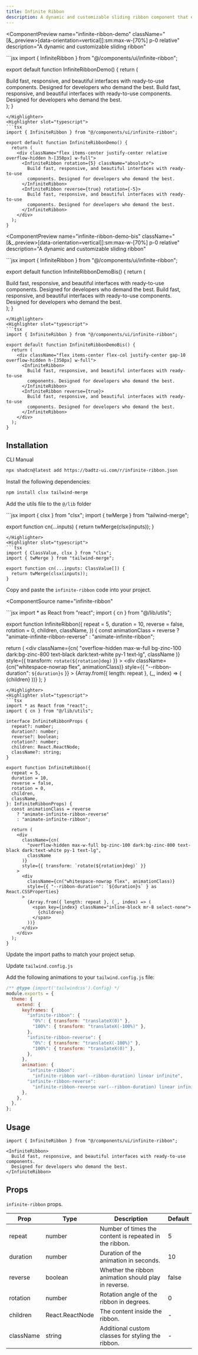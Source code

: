 ```yaml
---
title: Infinite Ribbon
description: A dynamic and customizable sliding ribbon component that enhances UI experiences with smooth scrolling animations.
---
```


<ComponentPreview
  name="infinite-ribbon-demo"
  className="[&_.preview>[data-orientation=vertical]]:sm:max-w-[70%] p-0 relative"
  description="A dynamic and customizable sliding ribbon"
>
<Highlighter slot="javascript">
```jsx
import { InfiniteRibbon } from "@/components/ui/infinite-ribbon";

export default function InfiniteRibbonDemo() {
  return (
    <div className="flex items-center justify-center relative overflow-hidden h-[350px] w-full">
      <InfiniteRibbon rotation={5} className="absolute">
        Build fast, responsive, and beautiful interfaces with ready-to-use
        components. Designed for developers who demand the best.
      </InfiniteRibbon>
      <InfiniteRibbon reverse={true} rotation={-5}>
        Build fast, responsive, and beautiful interfaces with ready-to-use
        components. Designed for developers who demand the best.
      </InfiniteRibbon>
    </div>
  );
}
```
</Highlighter>
<Highlighter slot="typescript">
```tsx
import { InfiniteRibbon } from "@/components/ui/infinite-ribbon";

export default function InfiniteRibbonDemo() {
  return (
    <div className="flex items-center justify-center relative overflow-hidden h-[350px] w-full">
      <InfiniteRibbon rotation={5} className="absolute">
        Build fast, responsive, and beautiful interfaces with ready-to-use
        components. Designed for developers who demand the best.
      </InfiniteRibbon>
      <InfiniteRibbon reverse={true} rotation={-5}>
        Build fast, responsive, and beautiful interfaces with ready-to-use
        components. Designed for developers who demand the best.
      </InfiniteRibbon>
    </div>
  );
}
```
</Highlighter>
</ComponentPreview>

<ComponentPreview
  name="infinite-ribbon-demo-bis"
  className="[&_.preview>[data-orientation=vertical]]:sm:max-w-[70%] p-0 relative"
  description="A dynamic and customizable sliding ribbon"
>
<Highlighter slot="javascript">
```jsx
import { InfiniteRibbon } from "@/components/ui/infinite-ribbon";

export default function InfiniteRibbonDemoBis() {
  return (
    <div className="flex items-center flex-col justify-center gap-10 overflow-hidden h-[350px] w-full">
      <InfiniteRibbon>
        Build fast, responsive, and beautiful interfaces with ready-to-use
        components. Designed for developers who demand the best.
      </InfiniteRibbon>
      <InfiniteRibbon reverse={true}>
        Build fast, responsive, and beautiful interfaces with ready-to-use
        components. Designed for developers who demand the best.
      </InfiniteRibbon>
    </div>
  );
}
```
</Highlighter>
<Highlighter slot="typescript">
```tsx
import { InfiniteRibbon } from "@/components/ui/infinite-ribbon";

export default function InfiniteRibbonDemoBis() {
  return (
    <div className="flex items-center flex-col justify-center gap-10 overflow-hidden h-[350px] w-full">
      <InfiniteRibbon>
        Build fast, responsive, and beautiful interfaces with ready-to-use
        components. Designed for developers who demand the best.
      </InfiniteRibbon>
      <InfiniteRibbon reverse={true}>
        Build fast, responsive, and beautiful interfaces with ready-to-use
        components. Designed for developers who demand the best.
      </InfiniteRibbon>
    </div>
  );
}
```
</Highlighter>
</ComponentPreview>

## Installation

<Tabs defaultValue="cli">

<TabsList>
  <TabsTrigger value="cli">CLI</TabsTrigger>
  <TabsTrigger value="manual">Manual</TabsTrigger>
</TabsList>

<TabsContent value="cli">

```bash
npx shadcn@latest add https://badtz-ui.com/r/infinite-ribbon.json
```

</TabsContent>

<TabsContent value="manual">

<Steps>

<Step>Install the following dependencies:</Step>

```bash
npm install clsx tailwind-merge
```

<Step>Add the utils file to the `@/lib` folder</Step>

<UtilsSource>
<Highlighter slot="javascript">
```jsx
import { clsx } from "clsx";
import { twMerge } from "tailwind-merge";

export function cn(...inputs) {
  return twMerge(clsx(inputs));
}
```
</Highlighter>
<Highlighter slot="typescript">
```tsx
import { ClassValue, clsx } from "clsx";
import { twMerge } from "tailwind-merge";

export function cn(...inputs: ClassValue[]) {
  return twMerge(clsx(inputs));
}
```
</Highlighter>
</UtilsSource>

<Step>Copy and paste the `infinite-ribbon` code into your project.</Step>

<ComponentSource
  name="infinite-ribbon"
>
<Highlighter slot="javascript">
```jsx
import * as React from "react";
import { cn } from "@/lib/utils";

export function InfiniteRibbon({
  repeat = 5,
  duration = 10,
  reverse = false,
  rotation = 0,
  children,
  className,
}) {
  const animationClass = reverse
    ? "animate-infinite-ribbon-reverse"
    : "animate-infinite-ribbon";

  return (
    <div
      className={cn(
        "overflow-hidden max-w-full bg-zinc-100 dark:bg-zinc-800 text-black dark:text-white py-1 text-lg",
        className
      )}
      style={{ transform: `rotate(${rotation}deg)` }}
    >
      <div
        className={cn("whitespace-nowrap flex", animationClass)}
        style={{ "--ribbon-duration": `${duration}s` }}
      >
        {Array.from({ length: repeat }, (_, index) => (
          <span key={index} className="inline-block mr-8 select-none">
            {children}
          </span>
        ))}
      </div>
    </div>
  );
}
```
</Highlighter>
<Highlighter slot="typescript">
```tsx
import * as React from "react";
import { cn } from "@/lib/utils";

interface InfiniteRibbonProps {
  repeat?: number;
  duration?: number;
  reverse?: boolean;
  rotation?: number;
  children: React.ReactNode;
  className?: string;
}

export function InfiniteRibbon({
  repeat = 5,
  duration = 10,
  reverse = false,
  rotation = 0,
  children,
  className,
}: InfiniteRibbonProps) {
  const animationClass = reverse
    ? "animate-infinite-ribbon-reverse"
    : "animate-infinite-ribbon";

  return (
    <div
      className={cn(
        "overflow-hidden max-w-full bg-zinc-100 dark:bg-zinc-800 text-black dark:text-white py-1 text-lg",
        className
      )}
      style={{ transform: `rotate(${rotation}deg)` }}
    >
      <div
        className={cn("whitespace-nowrap flex", animationClass)}
        style={{ "--ribbon-duration": `${duration}s` } as React.CSSProperties}
      >
        {Array.from({ length: repeat }, (_, index) => (
          <span key={index} className="inline-block mr-8 select-none">
            {children}
          </span>
        ))}
      </div>
    </div>
  );
}
```

</Highlighter>
</ComponentSource>

<Step>Update the import paths to match your project setup.</Step>

<Step>Update `tailwind.config.js`</Step>

Add the following animations to your `tailwind.config.js` file:

```js {5-20}
/** @type {import('tailwindcss').Config} */
module.exports = {
  theme: {
    extend: {
      keyframes: {
        "infinite-ribbon": {
          "0%": { transform: "translateX(0)" },
          "100%": { transform: "translateX(-100%)" },
        },
        "infinite-ribbon-reverse": {
          "0%": { transform: "translateX(-100%)" },
          "100%": { transform: "translateX(0)" },
        },
      },
      animation: {
        "infinite-ribbon":
          "infinite-ribbon var(--ribbon-duration) linear infinite",
        "infinite-ribbon-reverse":
          "infinite-ribbon-reverse var(--ribbon-duration) linear infinite",
      },
    },
  },
};
```

</Steps>

</TabsContent>

</Tabs>

## Usage

```tsx
import { InfiniteRibbon } from "@/components/ui/infinite-ribbon";
```

```tsx
<InfiniteRibbon>
  Build fast, responsive, and beautiful interfaces with ready-to-use components.
  Designed for developers who demand the best.
</InfiniteRibbon>
```

## Props

`infinite-ribbon` props.

| Prop      | Type            | Description                                            | Default |
| --------- | --------------- | ------------------------------------------------------ | ------- |
| repeat    | number          | Number of times the content is repeated in the ribbon. | 5       |
| duration  | number          | Duration of the animation in seconds.                  | 10      |
| reverse   | boolean         | Whether the ribbon animation should play in reverse.   | false   |
| rotation  | number          | Rotation angle of the ribbon in degrees.               | 0       |
| children  | React.ReactNode | The content inside the ribbon.                         | -       |
| className | string          | Additional custom classes for styling the ribbon.      | -       |
